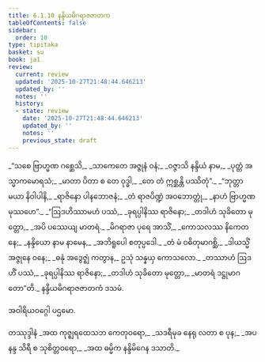 ```yaml
---
title: 6.1.10 နန္ဒိယမိဂရာဇဇာတက
tableOfContents: false
sidebar:
  order: 10
type: tipitaka
basket: su
book: ja1
review:
  current: review
  updated: '2025-10-27T21:48:44.646213'
  updated_by: ''
  notes: ''
  history:
  - state: review
    date: '2025-10-27T21:48:44.646213'
    updated_by: ''
    notes: ''
    previous_state: draft
---
```



<ReviewStatus review={frontmatter.review} showDetails={true} />

<HypothesisAnnotation frontmatter={frontmatter} />

<DynamicBreadcrumb />

<Division number="71" book="ja1" e="ch" v="22" p="145">

<Paragraph number="1397" type="verses" book="ja1">
_“သစေ ဗြာဟ္မဏ ဂစ္ဆေသိ,_  
_သာကေတေ အဇ္ဇုနံ ဝနံ;_  
_ဝဇ္ဇာသိ နန္ဒိယံ နာမ,_  
_ပုတ္တံ အသ္မာကမောရသံ;_  
_မာတာ ပိတာ စ တေ ဝုဒ္ဓါ,_  
_တေ တံ ဣစ္ဆန္တိ ပဿိတုံ”._  

</Paragraph>

</Division>
<Division number="72" book="ja1" e="ch" v="22" p="145">

<Paragraph number="1398" type="verses" book="ja1">
_“ဘုတ္တာ မယာ နိဝါပါနိ,_  
_ရာဇိနော ပါနဘောဇနံ;_  
_တံ ရာဇပိဏ္ဍံ အဝဘောတ္တုံ,_  
_နာဟံ ဗြာဟ္မဏ မုဿဟေ”._  

</Paragraph>

</Division>
<Division number="73" book="ja1" e="ch" v="22" p="145">

<Paragraph number="1399" type="verses" book="ja1">
_“ဩဒဟိဿာမဟံ ပဿံ,_  
_ခုရပ္ပါနိဿ ရာဇိနော;_  
_တဒါဟံ သုခိတော မုတ္တော,_  
_အပိ ပဿေယျ မာတရံ._  

</Paragraph>

</Division>
<Division number="74" book="ja1" e="ch" v="22" p="145">

<Paragraph number="1400" type="verses" book="ja1">
_မိဂရာဇာ ပုရေ အာသိံ,_  
_ကောသလဿ နိကေတနေ;_  
_နန္ဒိယော နာမ နာမေန,_  
_အဘိရူပေါ စတုပ္ပဒေါ._  

</Paragraph>

</Division>
<Division number="75" book="ja1" e="ch" v="22" p="145">

<Paragraph number="1401" type="verses" book="ja1">
_တံ မံ ဝဓိတုမာဂစ္ဆိ,_  
_ဒါယသ္မိံ အဇ္ဇုနေ ဝနေ;_  
_ဓနုံ အဒွေဇ္ဈံ ကတွာန,_  
ဥသုံ သန္နယှ ကောသလော._  

</Paragraph>

</Division>
<Division number="76" book="ja1" e="ch" v="22" p="146">

<Paragraph number="1402" type="verses" book="ja1">
_တဿာဟံ ဩဒဟိံ ပဿံ,_  
_ခုရပ္ပါနိဿ ရာဇိနော;_  
_တဒါဟံ သုခိတော မုတ္တော,_  
_မာတရံ ဒဋ္ဌုမာဂတော”တိ._  


</Paragraph>
</Division>

<Paragraph number="1403" type="center" book="ja1">
နန္ဒိယမိဂရာဇဇာတကံ ဒသမံ.

  
အဝါရိယဝဂ္ဂေါ ပဌမော.



</Paragraph>

<Paragraph number="1404" type="center" book="ja1">
တဿုဒ္ဒါနံ


</Paragraph>

<Paragraph number="1405" type="verses" book="ja1">
_အထ ကုဇ္ဈရထေသဘ ကေတုဝရော,_  
_သဒရီမုခ နေရု လတာ စ ပုန;_  
_အပနန္ဒ သိရီ စ သုစိတ္တဝရော,_  
_အထ ဓမ္မိက နန္ဒိမိဂေန ဒသာတိ._
</Paragraph>